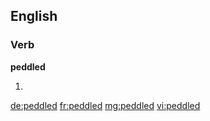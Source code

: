 ==English==

===Verb===
'''peddled'''

# {{past of|peddle}}

[[de:peddled]]
[[fr:peddled]]
[[mg:peddled]]
[[vi:peddled]]